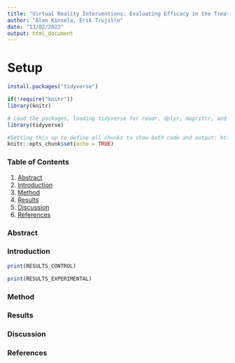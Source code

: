 ```yaml
---
title: "Virtual Reality Interventions: Evaluating Efficacy in the Treatment of GAD"
author: "Alan Kinsela, Erik Trujillo"
date: "13/02/2023"
output: html_document
---
```


# Setup 
```r
install.packages("tidyverse")

if(!require("knitr"))
library(knitr)

# Load the packages, loading tidyverse for readr, dplyr, magrittr, and ggplot2
library(tidyverse)
```



```r
#Setting this up to define all chunks to show both code and output: https://argoshare.is.ed.ac.uk/healthyr_book/the-anatomy-of-a-notebook-r-markdown-file.html
knitr::opts_chunk$set(echo = TRUE)

```


<!-- This is what a comment looks like-->
### Table of Contents

1. [Abstract](#abstract)
2. [Introduction](#introduction)
3. [Method](#method)
4. [Results](#results)
5. [Discussion](#discussion)
6. [References](#references)


### Abstract <a name="abstract"></a>



### Introduction <a name="introduction"></a>
```r
print(RESULTS_CONTROL)
```

```r
print(RESULTS_EXPERIMENTAL)
```



### Method <a name="method"></a>




### Results <a name="results"></a>




### Discussion <a name="discussion"></a>




### References <a name="references"></a>